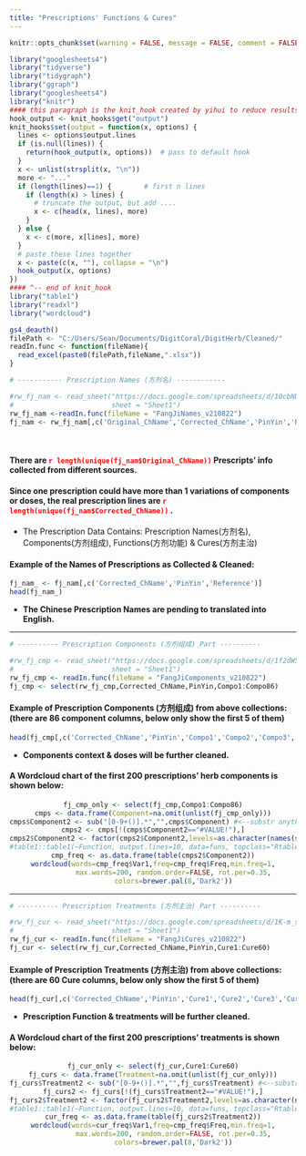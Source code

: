 ```yaml
---
title: "Prescriptions' Functions & Cures"
---
```


```r
knitr::opts_chunk$set(warning = FALSE, message = FALSE, comment = FALSE) 
```

```r
library("googlesheets4")
library("tidyverse")
library("tidygraph")
library("ggraph")
library("googlesheets4")
library("knitr")
#### this paragraph is the knit_hook created by yihui to reduce results lines
hook_output <- knit_hooks$get("output")
knit_hooks$set(output = function(x, options) {
  lines <- options$output.lines
  if (is.null(lines)) {
    return(hook_output(x, options))  # pass to default hook
  }
  x <- unlist(strsplit(x, "\n"))
  more <- "..."
  if (length(lines)==1) {        # first n lines
    if (length(x) > lines) {
      # truncate the output, but add ....
      x <- c(head(x, lines), more)
    }
  } else {
    x <- c(more, x[lines], more)
  }
  # paste these lines together
  x <- paste(c(x, ""), collapse = "\n")
  hook_output(x, options)
})
#### ^-- end of knit_hook
library("table1")
library("readxl")
library("wordcloud")

gs4_deauth()
filePath <- "C:/Users/Sean/Documents/DigitCoral/DigitHerb/Cleaned/"
readIn.func <- function(fileName){
  read_excel(paste0(filePath,fileName,".xlsx"))
}
```

```r

# ----------- Prescription Names (方剂名) ------------ 

#rw_fj_nam <- read_sheet("https://docs.google.com/spreadsheets/d/10cbNUzwSzDi16HPnpVaFIKqzaaAl8ZcyiUyoQuvM10w/edit?usp=sharing",
#                        sheet = "Sheet1")
rw_fj_nam <-readIn.func(fileName = "FangJiNames_v210822")
fj_nam <- rw_fj_nam[,c('Original_ChName','Corrected_ChName','PinYin','Reference')]
```

<br>

#### **There are <span style="color:red;fond=bold"> **`r length(unique(fj_nam$Original_ChName))`** </span> Prescripts' info collected from different sources.** 
#### **Since one prescription could have more than 1 variations of components or doses, the real prescription lines are <span style="color:red;fond=bold"> **`r length(unique(fj_nam$Corrected_ChName))`** </span>.**

- The Prescription Data Contains: Prescription Names(方剂名), Components(方剂组成), Functions(方剂功能) & Cures(方剂主治)

#### **Example of the Names of Prescriptions as Collected & Cleaned:**
```r
fj_nam_ <- fj_nam[,c('Corrected_ChName','PinYin','Reference')]
head(fj_nam_)
```
- **The Chinese Prescription Names are pending to translated into English.**

--- 

```r

# ---------- Prescription Components (方剂组成) Part ----------

#rw_fj_cmp <- read_sheet("https://docs.google.com/spreadsheets/d/1f2dWSApp9JjCfK82lbZ1Kf-7ZAlV8f-ntP_6Dio_DPw/edit?usp=sharing",
#                        sheet = "Sheet1")
rw_fj_cmp <- readIn.func(fileName = "FangJiComponents_v210822")
fj_cmp <- select(rw_fj_cmp,Corrected_ChName,PinYin,Compo1:Compo86)
```

#### **Example of Prescription Components (方剂组成) from above collections:(there are 86 component columns, below only show the first 5 of them)**
```r
head(fj_cmp[,c('Corrected_ChName','PinYin','Compo1','Compo2','Compo3','Compo4','Compo5')])
```
- **Components context & doses will be further cleaned.**

#### **A Wordcloud chart of the first 200 prescriptions' herb components is shown below:**

<center>
```r
fj_cmp_only <- select(fj_cmp,Compo1:Compo86)
cmps <- data.frame(Component=na.omit(unlist(fj_cmp_only)))
cmps$Component2 <- sub("[0-9+()].*","",cmps$Component) #<--substr anything before a delimiter (if need after, use .* before the [])
cmps2 <- cmps[!(cmps$Component2=="#VALUE!"),]
cmps2$Component2 <- factor(cmps2$Component2,levels=as.character(names(sort(table(cmps2$Component2),decreasing=T))))
#table1::table1(~Function, output.lines=10, data=funs, topclass="Rtable1-zebra")
cmp_freq <- as.data.frame(table(cmps2$Component2))
wordcloud(words=cmp_freq$Var1,freq=cmp_freq$Freq,min.freq=1,
          max.words=200, random.order=FALSE, rot.per=0.35,
          colors=brewer.pal(8,'Dark2'))
```
</center>

---

```r

# ---------- Prescription Treatments (方剂主治) Part ----------

#rw_fj_cur <- read_sheet("https://docs.google.com/spreadsheets/d/1K-m_s0Zb_NetpaSNESLDVm_qpWkN9QevBA_BxsGiEGI/edit?usp=sharing",
#                        sheet = "Sheet1")
rw_fj_cur <- readIn.func(fileName = "FangJiCures_v210822")
fj_cur <- select(rw_fj_cur,Corrected_ChName,PinYin,Cure1:Cure60)
```

#### **Example of Prescription Treatments (方剂主治) from above collections:(there are 60 Cure columns, below only show the first 5 of them)**
```r
head(fj_cur[,c('Corrected_ChName','PinYin','Cure1','Cure2','Cure3','Cure4','Cure5')])
```
- **Prescription Function & treatments will be further cleaned.**

#### **A Wordcloud chart of the first 200 prescriptions' treatments is shown below:**

<center>
```r
fj_cur_only <- select(fj_cur,Cure1:Cure60)
fj_curs <- data.frame(Treatment=na.omit(unlist(fj_cur_only)))
fj_curs$Treatment2 <- sub("[0-9+()].*","",fj_curs$Treatment) #<--substr anything before a delimiter (if need after, use .* before the [])
fj_curs2 <- fj_curs[!(fj_curs$Treatment2=="#VALUE!"),]
fj_curs2$Treatment2 <- factor(fj_curs2$Treatment2,levels=as.character(names(sort(table(fj_curs2$Treatment2),decreasing=T))))
#table1::table1(~Function, output.lines=10, data=funs, topclass="Rtable1-zebra")
cur_freq <- as.data.frame(table(fj_curs2$Treatment2))
wordcloud(words=cur_freq$Var1,freq=cmp_freq$Freq,min.freq=1,
          max.words=200, random.order=FALSE, rot.per=0.35,
          colors=brewer.pal(8,'Dark2'))
```
</center>